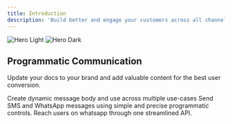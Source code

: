 ```yaml
---
title: Introduction
description: 'Build better and engage your customers across all channels with our API reference documentation, quickstarts, SDKs and multi-language code samples'
---
```


<img
  className="block dark:hidden"
  src="/images/hero-light.svg"
  alt="Hero Light"
/>
<img
  className="hidden dark:block"
  src="/images/hero-dark.svg"
  alt="Hero Dark"
/>

## Programmatic Communication

Update your docs to your brand and add valuable content for the best user conversion.

<CardGroup cols={3}>
  <Card
    title="Templating"
    icon="code"
    href="#"
  >
    Create dynamic message body and use across multiple use-cases
  </Card>
  <Card
    title="Messaging"
    icon="screwdriver-wrench"
    href="#"
  >
    Send SMS and WhatsApp messages using simple and precise programmatic controls.
  </Card>
  <Card
    title="WhatsApp"
    icon="stars"
    href="#"
  >
    Reach users on whatsapp through one streamlined API.
  </Card>
</CardGroup>
